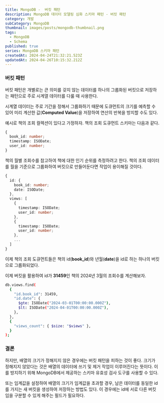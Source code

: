 ```yaml
---
title: MongoDB -  버킷 패턴
description: MongoDB 데이터 모델링 심화 스키마 패턴 - 버킷 패턴
category: 개발
subCategory: MongoDB
thumbnail: images/posts/mongodb-thumbnail.png
tags:
  - MongoDB
  - Schema
published: true
series: MongoDB 스키마 패턴
createdAt: 2024-04-24T21:32:21.523Z
updatedAt: 2024-04-26T10:15:32.212Z
---
```


### 버킷 패턴

버킷 패턴은 개별로는 큰 의미를 갖지 않는 데이터를 하나의 그룹화된 버킷으로 저장하는 패턴으로 주로 시계열 데이터를 다룰 때 사용한다.

시계열 데이터는 주로 기간을 정해서 그룹화하기 때문에 도큐먼트의 크기를 예측할 수 있어 미리 계산한 값(<strong>Computed Value</strong>)을 저장하여 연산의 반복을 방지할 수도 있다.

예시로 책의 조회 컬렉션이 있다고 가정하자. 책의 조회 도큐먼트 스키마는 다음과 같다.

```typescript
{
  book_id: number;
  timestamp: ISODate;
  user_id: number;
}
```

책의 월별 조회수를 참고하여 책에 대한 인기 순위를 측정하려고 한다. 책의 조회 데이터를 월을 기준으로 그룹화하여 버킷으로 만들어둔다면 작업이 용이해질 것이다.

```typescript
{
  id: {
    book_id: number;
    date: ISODate;
  },
  views: [
    {
      timestamp: ISODate;
      user_id: number;
    },
    {
      timestamp: ISODate;
      user_id: number;
    },
    ...
  ]
}
```

이제 책의 조회 도큐먼트들은 책의 id(<strong>book_id</strong>)와 년월(<strong>date</strong>)을 id로 하는 하나의 버킷으로 그룹화되었다.

이제 버킷을 활용하여 id가 <strong>31459</strong>인 책의 2024년 3월의 조회수를 계산해보자.

```bash
db.views.find(
  {
    "id.book_id": 31459,
    "id.date": {
      $gte: ISODate("2024-03-01T00:00:00.000Z"),
      $lt: ISODate("2024-04-01T00:00:00.000Z"),
    },
  },
  {
    "views_count": { $size: "$views" },
  }
);
```

### 결론

하지만, 배열의 크기가 정해지지 않은 경우에는 버킷 패턴을 피하는 것이 좋다. 크기가 정해지지 않았다는 것은 배열의 데이터에 쓰기 및 제거 작업이 이루어진다는 뜻이다. 이를 방지하기 위해 MongoDB에서 제공하는 스키마 유효성 검사 도구를 사용할 수 있다.

또는 임계값을 설정하여 배열의 크기가 임계값을 초과할 경우, 남은 데이터를 동일한 id를 가지는 새 버킷을 생성하여 저장하는 방법도 있다. 이 경우에는 id에 서로 다른 버킷임을 구분할 수 있게 해주는 필드가 필요하다.
